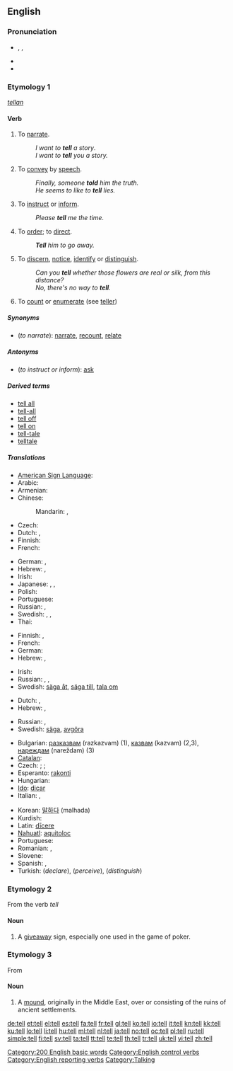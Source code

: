 {{wikipedia|Tell (disambiguation)}}
==English==

{{rank|each|between|face|175|tell|because|few|whom}}

===Pronunciation===
* {{enPR|tĕl}}, {{IPA|/tɛl/}}, {{SAMPA|/tEl/}}
* {{audio|en-us-tell.ogg|Audio (US)}}
* {{rhymes|ɛl}}

===Etymology 1===
{{etyl|ang}} ''[[tellan]]''

====Verb====
{{en-verb|tells|telling|told}}

# {{transitive}} To [[narrate]].
#: ''I want to '''tell''' a story''.
#: ''I want to '''tell''' you a story.''
# {{transitive}} To [[convey]] by [[speech]].
#: ''Finally, someone '''told''' him the truth.''
#: ''He seems to like to '''tell''' lies.''
# {{transitive}} To [[instruct]] or [[inform]].
#: ''Please '''tell''' me the time.''
# {{transitive}} To [[order]]; to [[direct]].
#: '''''Tell''' him to go away.''
# {{transitive}} To [[discern]], [[notice]], [[identify]] or [[distinguish]].
#: ''Can you '''tell''' whether those flowers are real or silk, from this distance?''
#: ''No, there's no way to '''tell'''.''
# {{archaic}} To [[count]] or [[enumerate]] (see [[teller]])

=====Synonyms=====
* (''to narrate''): [[narrate]], [[recount]], [[relate]]

=====Antonyms=====
* (''to instruct or inform''): [[ask]]

=====Derived terms=====
* [[tell all]]
* [[tell-all]]
* [[tell off]]
* [[tell on]]
* [[tell-tale]]
* [[telltale]]

=====Translations=====
{{trans-see|narrate}}

{{trans-top|to pass information}}
* [[American Sign Language]]: {{tø|ase|1@Chin-PalmBack 1@FromChin-PalmUp}}
* Arabic: {{t|ar|أخبر|tr='áxbara}}
* Armenian: {{t+|hy|ասել|tr=asel|xs=Armenian}}
* Chinese:
*: Mandarin: {{t-|cmn|告訴|sc=Hani}},  {{t-|cmn|告诉|tr=gàosu|sc=Hani}}
* Czech: {{t+|cs|říci}}
* Dutch: {{t+|nl|vertellen}}, {{t+|nl|zeggen}}
* Finnish: {{t+|fi|kertoa}}
* French: {{t+|fr|dire}}
{{trans-mid}}
* German: {{t+|de|sagen}}, {{t+|de|erzählen}}
* Hebrew: {{t|he|הגיד|tr=hagíd}}, {{t|he|אמר|tr=amár}}
* Irish: {{t-|ga|abair|xs=Irish}}
* Japanese: {{t-|ja|教える|tr=おしえる, oshieru}},  {{t+|ja|言う|tr=いう, iu}}, {{t-|ja|述べる|tr=のべる, noberu}}
* Polish: {{t+|pl|powiedzieć}}
* Portuguese: {{t+|pt|contar}}
* Russian: {{qualifier|imperfective}} {{t+|ru|говорить|tr=govorít'}},  {{qualifier|perfective}} {{t+|ru|сказать|tr=skazát'}}
* Swedish: {{t+|sv|säga}}, {{t+|sv|berätta}}, {{t+|sv|tala om}}
* Thai: {{t-|th|บอก|tr=bòk}}
{{trans-bottom}}

{{trans-top|to instruct}}
* Finnish: {{t+|fi|käskeä}}, {{t+|fi|määrätä}}
* French: {{t+|fr|dire}}
* German: {{t+|de|sagen}}
* Hebrew: {{t|he|הגיד|tr=hagíd}}, {{t|he|אמר|tr=amár}}
{{trans-mid}}
* Irish: {{t-|ga|abair|xs=Irish}}
* Russian: {{qualifier|imperfective}} {{t+|ru|говорить|tr=govorít'}},  {{qualifier|perfective}} {{t+|ru|сказать|tr=skazát'}},  {{qualifier|order}} {{t|ru|приказать|tr=prikazát'}}
* Swedish: [[säga åt]], [[säga till]], [[tala om]]
{{trans-bottom}}

{{trans-top|to discern, notice, identify or distinguish}}
* Dutch: {{t+|nl|vertellen}}, {{t+|nl|zeggen}}
* Hebrew: {{t|he|הבין|tr=hevín}}, {{t|he|הבדיל|tr=hivdíl}}
{{trans-mid}}
* Russian: {{qualifier|imperfective}} {{t|ru|различать|tr=različát'}},  {{qualifier|perfective}} {{t|ru|различить|tr=različít'}}
* Swedish: [[säga]], [[avgöra]]
{{trans-bottom}}

{{checktrans-top}}
* Bulgarian: [[разказвам]] (razkazvam) (1), [[казвам]] (kazvam) (2,3), [[нареждам]] (nareždam) (3)
* [[Catalan]]: {{t+|ca|explicar}}
* Czech: {{t+|cs|říci}}; {{t-|cs|chápat}}; {{t-|cs|rozlišovat}}
* Esperanto: [[rakonti]]
* Hungarian: {{t|hu|elmond}}
* [[Ido]]: [[dicar]]
* Italian: {{t+|it|dire}}, {{t+|it|contare}}
{{trans-mid}}
* Korean: [[말하다]] (malhada)
* Kurdish: {{ku-Arab|[[گێڕان]]}}
* Latin: [[dicere|dīcere]]
* [[Nahuatl]]: [[aquitoloc]]
* Portuguese: {{t+|pt|dizer}}
* Romanian: {{t+|ro|spune}}, {{t+|ro|zice}}
* Slovene: {{t|sl|povedati}}
* Spanish: {{t+|es|decir}}, {{t+|es|contar}}
* Turkish: {{t+|tr|söylemek}} (''declare''), {{t+|tr|anlamak}} (''perceive''), {{t|tr|ayırmak}} (''distinguish'')
{{trans-bottom}}

===Etymology 2===
From the verb ''tell''

====Noun====
{{en-noun}}

# {{poker}} A [[giveaway]] sign, especially one used in the game of poker.

===Etymology 3===
From {{etyl|ar|en}} {{term|تل||lang=ar|sc=Arab|tr=tall|hill, elevation}}

====Noun====
{{en-noun}}

# {{archaeology}} A [[mound]], originally in the Middle East, over or consisting of the ruins of ancient settlements.

[[Category:200 English basic words]]
[[Category:English control verbs]]
[[Category:English reporting verbs]]
[[Category:Talking]]

[[de:tell]]
[[et:tell]]
[[el:tell]]
[[es:tell]]
[[fa:tell]]
[[fr:tell]]
[[gl:tell]]
[[ko:tell]]
[[io:tell]]
[[it:tell]]
[[kn:tell]]
[[kk:tell]]
[[ku:tell]]
[[lo:tell]]
[[li:tell]]
[[hu:tell]]
[[ml:tell]]
[[nl:tell]]
[[ja:tell]]
[[no:tell]]
[[oc:tell]]
[[pl:tell]]
[[ru:tell]]
[[simple:tell]]
[[fi:tell]]
[[sv:tell]]
[[ta:tell]]
[[tt:tell]]
[[te:tell]]
[[th:tell]]
[[tr:tell]]
[[uk:tell]]
[[vi:tell]]
[[zh:tell]]